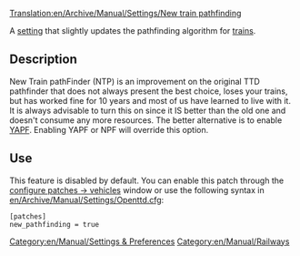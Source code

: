 [[Translation:en/Archive/Manual/Settings/New train pathfinding]]
[[Category:en/Manual/Settings & Preferences]]
[[Category:en/Manual/Railways]]

A [[en/Archive/Manual/Settings/Advanced Settings|setting]] that slightly updates the pathfinding algorithm for [[en/Manual/Trains|trains]].


== Description ==
New Train pathFinder (NTP) is an improvement on the original TTD pathfinder that does not always present the best choice, loses your trains, but has worked fine for 10 years and most of us have learned to live with it. It is always advisable to turn this on since it IS better than the old one and doesn't consume any more resources. The better alternative is to enable [[en/Archive/Manual/Yet Another Pathfinder|YAPF]].  Enabling YAPF or NPF will override this option.

== Use ==
This feature is disabled by default. You can enable this patch through the [[en/Archive/Manual/Settings/Configuring patches/Vehicles|configure patches -> vehicles]] window or use the following syntax in [[en/Archive/Manual/Settings/Openttd.cfg]]:
<pre>
[patches]
new_pathfinding = true
</pre>